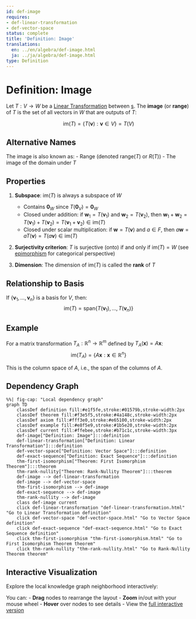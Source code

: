```yaml
---
id: def-image
requires:
- def-linear-transformation
- def-vector-space
status: complete
title: 'Definition: Image'
translations:
  en: ../en/algebra/def-image.html
  ja: ../ja/algebra/def-image.html
type: Definition
---
```


# Definition: Image {#def-image}

Let $T: V \to W$ be a [Linear Transformation](def-linear-transformation.qmd) between [s](def-vector-space.qmd). The **image** (or **range**) of $T$ is the set of all vectors in $W$ that are outputs of $T$:

$$\text{im}(T) = \{T(\mathbf{v}) : \mathbf{v} \in V\} = T(V)$$

## Alternative Names

The image is also known as:
- Range (denoted $\text{range}(T)$ or $R(T)$)
- The image of the domain under $T$

## Properties

1. **Subspace**: $\text{im}(T)$ is always a subspace of $W$
   - Contains $\mathbf{0}_W$ since $T(\mathbf{0}_V) = \mathbf{0}_W$
   - Closed under addition: if $\mathbf{w}_1 = T(\mathbf{v}_1)$ and $\mathbf{w}_2 = T(\mathbf{v}_2)$, then $\mathbf{w}_1 + \mathbf{w}_2 = T(\mathbf{v}_1) + T(\mathbf{v}_2) = T(\mathbf{v}_1 + \mathbf{v}_2) \in \text{im}(T)$
   - Closed under scalar multiplication: if $\mathbf{w} = T(\mathbf{v})$ and $a \in F$, then $a\mathbf{w} = aT(\mathbf{v}) = T(a\mathbf{v}) \in \text{im}(T)$

2. **Surjectivity criterion**: $T$ is surjective (onto) if and only if $\text{im}(T) = W$ (see [epimorphism](../category-theory/def-epimorphism.qmd) for categorical perspective)

3. **Dimension**: The dimension of $\text{im}(T)$ is called the **rank** of $T$

## Relationship to Basis

If $\{\mathbf{v}_1, \ldots, \mathbf{v}_n\}$ is a basis for $V$, then:
$$\text{im}(T) = \text{span}\{T(\mathbf{v}_1), \ldots, T(\mathbf{v}_n)\}$$

## Example

For a matrix transformation $T_A: \mathbb{R}^n \to \mathbb{R}^m$ defined by $T_A(\mathbf{x}) = A\mathbf{x}$:
$$\text{im}(T_A) = \{A\mathbf{x} : \mathbf{x} \in \mathbb{R}^n\}$$

This is the column space of $A$, i.e., the span of the columns of $A$.

## Dependency Graph

```mermaid
%%| fig-cap: "Local dependency graph"
graph TD
    classDef definition fill:#e1f5fe,stroke:#01579b,stroke-width:2px
    classDef theorem fill:#f3e5f5,stroke:#4a148c,stroke-width:2px
    classDef axiom fill:#fff3e0,stroke:#e65100,stroke-width:2px
    classDef example fill:#e8f5e9,stroke:#1b5e20,stroke-width:2px
    classDef current fill:#ffebee,stroke:#b71c1c,stroke-width:3px
    def-image["Definition: Image"]:::definition
    def-linear-transformation["Definition: Linear Transformation"]:::definition
    def-vector-space["Definition: Vector Space"]:::definition
    def-exact-sequence["Definition: Exact Sequence"]:::definition
    thm-first-isomorphism["Theorem: First Isomorphism Theorem"]:::theorem
    thm-rank-nullity["Theorem: Rank-Nullity Theorem"]:::theorem
    def-image --> def-linear-transformation
    def-image --> def-vector-space
    thm-first-isomorphism --> def-image
    def-exact-sequence --> def-image
    thm-rank-nullity --> def-image
    class def-image current
    click def-linear-transformation "def-linear-transformation.html" "Go to Linear Transformation definition"
    click def-vector-space "def-vector-space.html" "Go to Vector Space definition"
    click def-exact-sequence "def-exact-sequence.html" "Go to Exact Sequence definition"
    click thm-first-isomorphism "thm-first-isomorphism.html" "Go to First Isomorphism Theorem theorem"
    click thm-rank-nullity "thm-rank-nullity.html" "Go to Rank-Nullity Theorem theorem"
```

## Interactive Visualization

Explore the local knowledge graph neighborhood interactively:

::: {.graph-viz data-id="def-image" data-width="700" data-height="500"}
:::

You can:
- **Drag** nodes to rearrange the layout
- **Zoom** in/out with your mouse wheel
- **Hover** over nodes to see details
- View the [full interactive version](../../output/interactive/def-image.html){target="_blank"}

